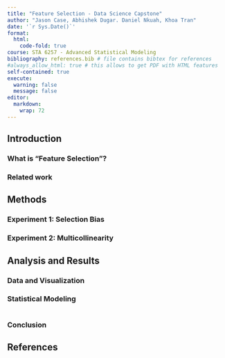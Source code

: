 ```yaml
---
title: "Feature Selection - Data Science Capstone"
author: "Jason Case, Abhishek Dugar. Daniel Nkuah, Khoa Tran"
date: '`r Sys.Date()`'
format:
  html:
    code-fold: true
course: STA 6257 - Advanced Statistical Modeling
bibliography: references.bib # file contains bibtex for references
#always_allow_html: true # this allows to get PDF with HTML features
self-contained: true
execute: 
  warning: false
  message: false
editor: 
  markdown: 
    wrap: 72
---
```


## Introduction

### What is "Feature Selection"?



### Related work



## Methods

### Experiment 1: Selection Bias

### Experiment 2: Multicollinearity

## Analysis and Results

### Data and Visualization

### Statistical Modeling

```r

```

### Conclusion

## References
